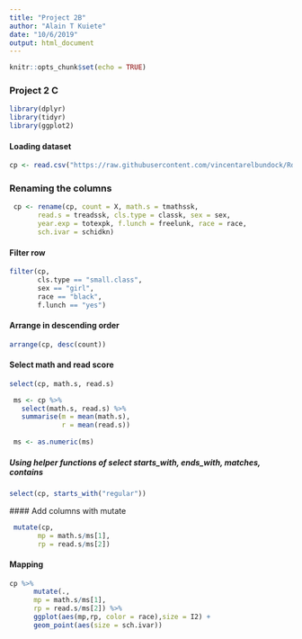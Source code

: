 ---
title: "Project 2B"
author: "Alain T Kuiete"
date: "10/6/2019"
output: html_document
---

```{r setup, include=FALSE}
knitr::opts_chunk$set(echo = TRUE)
```

### Project 2 C 

```{r}
library(dplyr)
library(tidyr)
library(ggplot2)
```

#### Loading dataset
```{r}
cp <- read.csv("https://raw.githubusercontent.com/vincentarelbundock/Rdatasets/master/csv/Ecdat/Star.csv")

```

### Renaming the columns
```{r}
 cp <- rename(cp, count = X, math.s = tmathssk, 
       read.s = treadssk, cls.type = classk, sex = sex,
       year.exp = totexpk, f.lunch = freelunk, race = race,
       sch.ivar = schidkn)

```

#### Filter row
```{r}
filter(cp, 
       cls.type == "small.class", 
       sex == "girl", 
       race == "black", 
       f.lunch == "yes")
```

#### Arrange in descending order
```{r}
arrange(cp, desc(count))
```

#### Select math and read score
```{r}
select(cp, math.s, read.s)

 ms <- cp %>% 
   select(math.s, read.s) %>% 
   summarise(m = mean(math.s),
             r = mean(read.s))
 
 ms <- as.numeric(ms)
```

##### Using helper functions of select starts_with, ends_with, matches, contains

```{r}
select(cp, starts_with("regular"))
```
 
 
 #### Add columns with mutate
 
```{r}
 mutate(cp,
       mp = math.s/ms[1],
       rp = read.s/ms[2])
```
 
#### Mapping
```{r}
cp %>% 
      mutate(.,
      mp = math.s/ms[1],
      rp = read.s/ms[2]) %>%
      ggplot(aes(mp,rp, color = race),size = I2) +
      geom_point(aes(size = sch.ivar))
  
  
```


